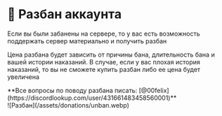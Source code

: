 
# 🔑 Разбан аккаунта

Если вы были забанены на сервере, то у вас есть возможность поддержать сервер материально и получить разбан

Цена разбана будет зависить от причины бана, длительность бана и вашей истории наказаний. В случае, если у вас плохая история наказаний, то вы не сможете купить разбан либо ее цена будет увеличена

<Callout type='info'>
    **Все вопросы по поводу разбана писать: [@00felix](https://discordlookup.com/user/431661483458560001)**
</Callout>

<br />
![Разбан](/assets/donations/unban.webp)
